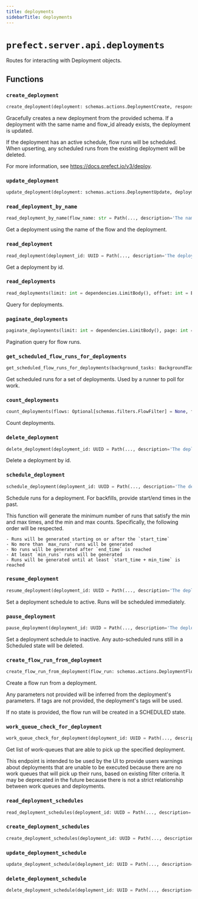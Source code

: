 ```yaml
---
title: deployments
sidebarTitle: deployments
---
```


# `prefect.server.api.deployments`



Routes for interacting with Deployment objects.


## Functions

### `create_deployment` <sup><a href="https://github.com/PrefectHQ/prefect/blob/main/src/prefect/server/api/deployments.py#L58" target="_blank"><Icon icon="github" style="width: 14px; height: 14px;" /></a></sup>

```python
create_deployment(deployment: schemas.actions.DeploymentCreate, response: Response, worker_lookups: WorkerLookups = Depends(WorkerLookups), created_by: Optional[schemas.core.CreatedBy] = Depends(dependencies.get_created_by), updated_by: Optional[schemas.core.UpdatedBy] = Depends(dependencies.get_updated_by), db: PrefectDBInterface = Depends(provide_database_interface)) -> schemas.responses.DeploymentResponse
```


Gracefully creates a new deployment from the provided schema. If a deployment with
the same name and flow_id already exists, the deployment is updated.

If the deployment has an active schedule, flow runs will be scheduled.
When upserting, any scheduled runs from the existing deployment will be deleted.

For more information, see https://docs.prefect.io/v3/deploy.


### `update_deployment` <sup><a href="https://github.com/PrefectHQ/prefect/blob/main/src/prefect/server/api/deployments.py#L206" target="_blank"><Icon icon="github" style="width: 14px; height: 14px;" /></a></sup>

```python
update_deployment(deployment: schemas.actions.DeploymentUpdate, deployment_id: UUID = Path(..., description='The deployment id', alias='id'), db: PrefectDBInterface = Depends(provide_database_interface)) -> None
```

### `read_deployment_by_name` <sup><a href="https://github.com/PrefectHQ/prefect/blob/main/src/prefect/server/api/deployments.py#L372" target="_blank"><Icon icon="github" style="width: 14px; height: 14px;" /></a></sup>

```python
read_deployment_by_name(flow_name: str = Path(..., description='The name of the flow'), deployment_name: str = Path(..., description='The name of the deployment'), db: PrefectDBInterface = Depends(provide_database_interface)) -> schemas.responses.DeploymentResponse
```


Get a deployment using the name of the flow and the deployment.


### `read_deployment` <sup><a href="https://github.com/PrefectHQ/prefect/blob/main/src/prefect/server/api/deployments.py#L394" target="_blank"><Icon icon="github" style="width: 14px; height: 14px;" /></a></sup>

```python
read_deployment(deployment_id: UUID = Path(..., description='The deployment id', alias='id'), db: PrefectDBInterface = Depends(provide_database_interface)) -> schemas.responses.DeploymentResponse
```


Get a deployment by id.


### `read_deployments` <sup><a href="https://github.com/PrefectHQ/prefect/blob/main/src/prefect/server/api/deployments.py#L415" target="_blank"><Icon icon="github" style="width: 14px; height: 14px;" /></a></sup>

```python
read_deployments(limit: int = dependencies.LimitBody(), offset: int = Body(0, ge=0), flows: Optional[schemas.filters.FlowFilter] = None, flow_runs: Optional[schemas.filters.FlowRunFilter] = None, task_runs: Optional[schemas.filters.TaskRunFilter] = None, deployments: Optional[schemas.filters.DeploymentFilter] = None, work_pools: Optional[schemas.filters.WorkPoolFilter] = None, work_pool_queues: Optional[schemas.filters.WorkQueueFilter] = None, sort: schemas.sorting.DeploymentSort = Body(schemas.sorting.DeploymentSort.NAME_ASC), db: PrefectDBInterface = Depends(provide_database_interface)) -> List[schemas.responses.DeploymentResponse]
```


Query for deployments.


### `paginate_deployments` <sup><a href="https://github.com/PrefectHQ/prefect/blob/main/src/prefect/server/api/deployments.py#L454" target="_blank"><Icon icon="github" style="width: 14px; height: 14px;" /></a></sup>

```python
paginate_deployments(limit: int = dependencies.LimitBody(), page: int = Body(1, ge=1), flows: Optional[schemas.filters.FlowFilter] = None, flow_runs: Optional[schemas.filters.FlowRunFilter] = None, task_runs: Optional[schemas.filters.TaskRunFilter] = None, deployments: Optional[schemas.filters.DeploymentFilter] = None, work_pools: Optional[schemas.filters.WorkPoolFilter] = None, work_pool_queues: Optional[schemas.filters.WorkQueueFilter] = None, sort: schemas.sorting.DeploymentSort = Body(schemas.sorting.DeploymentSort.NAME_ASC), db: PrefectDBInterface = Depends(provide_database_interface)) -> DeploymentPaginationResponse
```


Pagination query for flow runs.


### `get_scheduled_flow_runs_for_deployments` <sup><a href="https://github.com/PrefectHQ/prefect/blob/main/src/prefect/server/api/deployments.py#L514" target="_blank"><Icon icon="github" style="width: 14px; height: 14px;" /></a></sup>

```python
get_scheduled_flow_runs_for_deployments(background_tasks: BackgroundTasks, deployment_ids: list[UUID] = Body(default=..., description='The deployment IDs to get scheduled runs for'), scheduled_before: DateTime = Body(None, description='The maximum time to look for scheduled flow runs'), limit: int = dependencies.LimitBody(), db: PrefectDBInterface = Depends(provide_database_interface)) -> list[schemas.responses.FlowRunResponse]
```


Get scheduled runs for a set of deployments. Used by a runner to poll for work.


### `count_deployments` <sup><a href="https://github.com/PrefectHQ/prefect/blob/main/src/prefect/server/api/deployments.py#L565" target="_blank"><Icon icon="github" style="width: 14px; height: 14px;" /></a></sup>

```python
count_deployments(flows: Optional[schemas.filters.FlowFilter] = None, flow_runs: Optional[schemas.filters.FlowRunFilter] = None, task_runs: Optional[schemas.filters.TaskRunFilter] = None, deployments: Optional[schemas.filters.DeploymentFilter] = None, work_pools: Optional[schemas.filters.WorkPoolFilter] = None, work_pool_queues: Optional[schemas.filters.WorkQueueFilter] = None, db: PrefectDBInterface = Depends(provide_database_interface)) -> int
```


Count deployments.


### `delete_deployment` <sup><a href="https://github.com/PrefectHQ/prefect/blob/main/src/prefect/server/api/deployments.py#L590" target="_blank"><Icon icon="github" style="width: 14px; height: 14px;" /></a></sup>

```python
delete_deployment(deployment_id: UUID = Path(..., description='The deployment id', alias='id'), db: PrefectDBInterface = Depends(provide_database_interface)) -> None
```


Delete a deployment by id.


### `schedule_deployment` <sup><a href="https://github.com/PrefectHQ/prefect/blob/main/src/prefect/server/api/deployments.py#L608" target="_blank"><Icon icon="github" style="width: 14px; height: 14px;" /></a></sup>

```python
schedule_deployment(deployment_id: UUID = Path(..., description='The deployment id', alias='id'), start_time: datetime.datetime = Body(None, description='The earliest date to schedule'), end_time: datetime.datetime = Body(None, description='The latest date to schedule'), min_time: float = Body(None, description='Runs will be scheduled until at least this long after the `start_time`', json_schema_extra={'format': 'time-delta'}), min_runs: int = Body(None, description='The minimum number of runs to schedule'), max_runs: int = Body(None, description='The maximum number of runs to schedule'), db: PrefectDBInterface = Depends(provide_database_interface)) -> None
```


Schedule runs for a deployment. For backfills, provide start/end times in the past.

This function will generate the minimum number of runs that satisfy the min
and max times, and the min and max counts. Specifically, the following order
will be respected.

    - Runs will be generated starting on or after the `start_time`
    - No more than `max_runs` runs will be generated
    - No runs will be generated after `end_time` is reached
    - At least `min_runs` runs will be generated
    - Runs will be generated until at least `start_time + min_time` is reached


### `resume_deployment` <sup><a href="https://github.com/PrefectHQ/prefect/blob/main/src/prefect/server/api/deployments.py#L656" target="_blank"><Icon icon="github" style="width: 14px; height: 14px;" /></a></sup>

```python
resume_deployment(deployment_id: UUID = Path(..., description='The deployment id', alias='id'), db: PrefectDBInterface = Depends(provide_database_interface)) -> None
```


Set a deployment schedule to active. Runs will be scheduled immediately.


### `pause_deployment` <sup><a href="https://github.com/PrefectHQ/prefect/blob/main/src/prefect/server/api/deployments.py#L675" target="_blank"><Icon icon="github" style="width: 14px; height: 14px;" /></a></sup>

```python
pause_deployment(deployment_id: UUID = Path(..., description='The deployment id', alias='id'), db: PrefectDBInterface = Depends(provide_database_interface)) -> None
```


Set a deployment schedule to inactive. Any auto-scheduled runs still in a Scheduled
state will be deleted.


### `create_flow_run_from_deployment` <sup><a href="https://github.com/PrefectHQ/prefect/blob/main/src/prefect/server/api/deployments.py#L707" target="_blank"><Icon icon="github" style="width: 14px; height: 14px;" /></a></sup>

```python
create_flow_run_from_deployment(flow_run: schemas.actions.DeploymentFlowRunCreate, deployment_id: UUID = Path(..., description='The deployment id', alias='id'), created_by: Optional[schemas.core.CreatedBy] = Depends(dependencies.get_created_by), db: PrefectDBInterface = Depends(provide_database_interface), worker_lookups: WorkerLookups = Depends(WorkerLookups), response: Response = None) -> schemas.responses.FlowRunResponse
```


Create a flow run from a deployment.

Any parameters not provided will be inferred from the deployment's parameters.
If tags are not provided, the deployment's tags will be used.

If no state is provided, the flow run will be created in a SCHEDULED state.


### `work_queue_check_for_deployment` <sup><a href="https://github.com/PrefectHQ/prefect/blob/main/src/prefect/server/api/deployments.py#L846" target="_blank"><Icon icon="github" style="width: 14px; height: 14px;" /></a></sup>

```python
work_queue_check_for_deployment(deployment_id: UUID = Path(..., description='The deployment id', alias='id'), db: PrefectDBInterface = Depends(provide_database_interface)) -> List[schemas.core.WorkQueue]
```


Get list of work-queues that are able to pick up the specified deployment.

This endpoint is intended to be used by the UI to provide users warnings
about deployments that are unable to be executed because there are no work
queues that will pick up their runs, based on existing filter criteria. It
may be deprecated in the future because there is not a strict relationship
between work queues and deployments.


### `read_deployment_schedules` <sup><a href="https://github.com/PrefectHQ/prefect/blob/main/src/prefect/server/api/deployments.py#L872" target="_blank"><Icon icon="github" style="width: 14px; height: 14px;" /></a></sup>

```python
read_deployment_schedules(deployment_id: UUID = Path(..., description='The deployment id', alias='id'), db: PrefectDBInterface = Depends(provide_database_interface)) -> List[schemas.core.DeploymentSchedule]
```

### `create_deployment_schedules` <sup><a href="https://github.com/PrefectHQ/prefect/blob/main/src/prefect/server/api/deployments.py#L893" target="_blank"><Icon icon="github" style="width: 14px; height: 14px;" /></a></sup>

```python
create_deployment_schedules(deployment_id: UUID = Path(..., description='The deployment id', alias='id'), schedules: List[schemas.actions.DeploymentScheduleCreate] = Body(default=..., description='The schedules to create'), db: PrefectDBInterface = Depends(provide_database_interface)) -> List[schemas.core.DeploymentSchedule]
```

### `update_deployment_schedule` <sup><a href="https://github.com/PrefectHQ/prefect/blob/main/src/prefect/server/api/deployments.py#L929" target="_blank"><Icon icon="github" style="width: 14px; height: 14px;" /></a></sup>

```python
update_deployment_schedule(deployment_id: UUID = Path(..., description='The deployment id', alias='id'), schedule_id: UUID = Path(..., description='The schedule id', alias='schedule_id'), schedule: schemas.actions.DeploymentScheduleUpdate = Body(default=..., description='The updated schedule'), db: PrefectDBInterface = Depends(provide_database_interface)) -> None
```

### `delete_deployment_schedule` <sup><a href="https://github.com/PrefectHQ/prefect/blob/main/src/prefect/server/api/deployments.py#L968" target="_blank"><Icon icon="github" style="width: 14px; height: 14px;" /></a></sup>

```python
delete_deployment_schedule(deployment_id: UUID = Path(..., description='The deployment id', alias='id'), schedule_id: UUID = Path(..., description='The schedule id', alias='schedule_id'), db: PrefectDBInterface = Depends(provide_database_interface)) -> None
```
